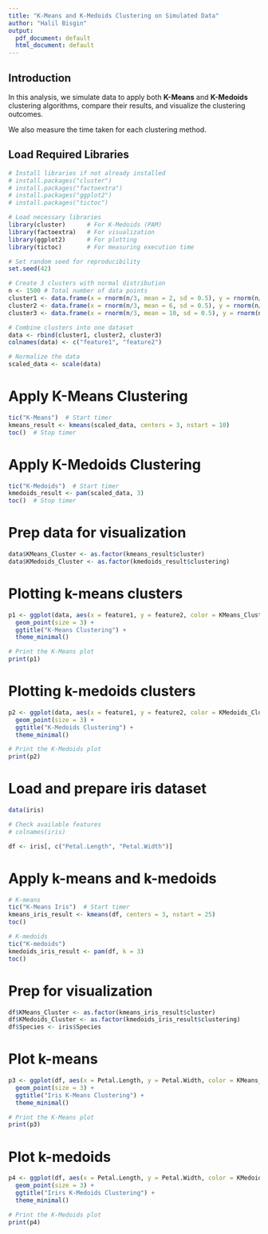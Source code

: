 ```yaml
---
title: "K-Means and K-Medoids Clustering on Simulated Data"
author: "Halil Bisgin"
output:
  pdf_document: default
  html_document: default
---
```


## Introduction

In this analysis, we simulate data to apply both **K-Means** and **K-Medoids** clustering algorithms, compare their results, and visualize the clustering outcomes.

We also measure the time taken for each clustering method.

## Load Required Libraries

```r
# Install libraries if not already installed
# install.packages("cluster")
# install.packages("factoextra")
# install.packages("ggplot2")
# install.packages("tictoc")

# Load necessary libraries
library(cluster)      # For K-Medoids (PAM)
library(factoextra)   # For visualization
library(ggplot2)      # For plotting
library(tictoc)       # For measuring execution time
```

```r
# Set random seed for reproducibility
set.seed(42)

# Create 3 clusters with normal distribution
n <- 1500 # Total number of data points
cluster1 <- data.frame(x = rnorm(n/3, mean = 2, sd = 0.5), y = rnorm(n/3, mean = 2, sd = 0.5))
cluster2 <- data.frame(x = rnorm(n/3, mean = 6, sd = 0.5), y = rnorm(n/3, mean = 6, sd = 0.5))
cluster3 <- data.frame(x = rnorm(n/3, mean = 10, sd = 0.5), y = rnorm(n/3, mean = 2, sd = 0.5))

# Combine clusters into one dataset
data <- rbind(cluster1, cluster2, cluster3)
colnames(data) <- c("feature1", "feature2")

# Normalize the data
scaled_data <- scale(data)

```
# Apply K-Means Clustering

```r
tic("K-Means")  # Start timer
kmeans_result <- kmeans(scaled_data, centers = 3, nstart = 10)
toc()  # Stop timer
```

# Apply K-Medoids Clustering
```r
tic("K-Medoids")  # Start timer
kmedoids_result <- pam(scaled_data, 3)
toc()  # Stop timer

```

# Prep data for visualization
```r
data$KMeans_Cluster <- as.factor(kmeans_result$cluster)
data$KMedoids_Cluster <- as.factor(kmedoids_result$clustering)
```

# Plotting k-means clusters
```r
p1 <- ggplot(data, aes(x = feature1, y = feature2, color = KMeans_Cluster)) +
  geom_point(size = 3) +
  ggtitle("K-Means Clustering") +
  theme_minimal()

# Print the K-Means plot
print(p1)
```

# Plotting k-medoids clusters
```r
p2 <- ggplot(data, aes(x = feature1, y = feature2, color = KMedoids_Cluster)) +
  geom_point(size = 3) +
  ggtitle("K-Medoids Clustering") +
  theme_minimal()

# Print the K-Medoids plot
print(p2)
```

# Load and prepare iris dataset
```r
data(iris)

# Check available features
# colnames(iris)

df <- iris[, c("Petal.Length", "Petal.Width")]
```

# Apply k-means and k-medoids
```r
# K-means
tic("K-Means Iris")  # Start timer
kmeans_iris_result <- kmeans(df, centers = 3, nstart = 25)
toc()

# K-medoids
tic("K-medoids")
kmedoids_iris_result <- pam(df, k = 3)
toc()
```

# Prep for visualization
```r
df$KMeans_Cluster <- as.factor(kmeans_iris_result$cluster)
df$KMedoids_Cluster <- as.factor(kmedoids_iris_result$clustering)
df$Species <- iris$Species
```

# Plot k-means
```r
p3 <- ggplot(df, aes(x = Petal.Length, y = Petal.Width, color = KMeans_Cluster, shape = Species)) +
  geom_point(size = 3) +
  ggtitle("Iris K-Means Clustering") +
  theme_minimal()

# Print the K-Means plot
print(p3)
```

# Plot k-medoids
```r
p4 <- ggplot(df, aes(x = Petal.Length, y = Petal.Width, color = KMedoids_Cluster, shape = Species)) +
  geom_point(size = 3) +
  ggtitle("Irirs K-Medoids Clustering") +
  theme_minimal()

# Print the K-Medoids plot
print(p4)
```